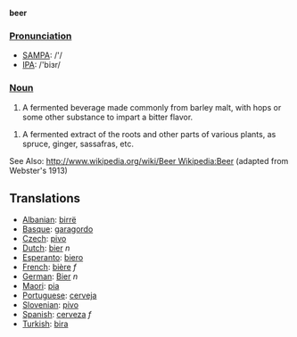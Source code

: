 '''beer'''

===[[Pronunciation]]===
*[[w:SAMPA|SAMPA]]: /'/
*[[w:IPA|IPA]]: /'biɜr/

===[[Noun]]===

# A fermented beverage made commonly from barley malt, with hops or some other      substance to impart a bitter flavor.

# A fermented extract of the roots and other parts of various plants, as spruce, ginger, sassafras, etc.

See Also: [[http://www.wikipedia.org/wiki/Beer Wikipedia:Beer]]
(adapted from Webster's 1913)

==Translations==
*[[Albanian]]: [[birrë]]
*[[Basque]]: [[garagordo]]
*[[Czech]]: [[pivo]]
*[[Dutch]]: [[bier]] ''n''
*[[Esperanto]]: [[biero]]
*[[French]]: [[bière]] ''f''
*[[German]]: [[Bier]] ''n''
*[[Maori]]: [[pia]]
*[[Portuguese]]: [[cerveja]]
*[[Slovenian]]: [[pivo]]
*[[Spanish]]: [[cerveza]] ''f''
*[[Turkish]]: [[bira]]